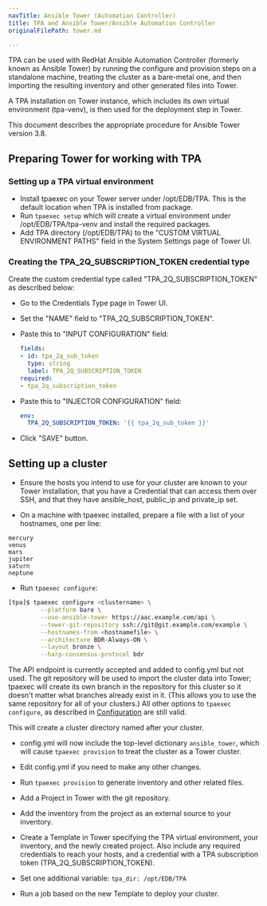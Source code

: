 ```yaml
---
navTitle: Ansible Tower (Automation Controller)
title: TPA and Ansible Tower/Ansible Automation Controller
originalFilePath: tower.md

---
```


TPA can be used with RedHat Ansible Automation Controller (formerly
known as Ansible Tower) by running the configure and provision steps on
a standalone machine, treating the cluster as a bare-metal one, and then
importing the resulting inventory and other generated files into Tower.

A TPA installation on Tower instance, which includes its own virtual
environment (tpa-venv), is then used for the deployment step in Tower.

This document describes the appropriate procedure for Ansible Tower
version 3.8.

## Preparing Tower for working with TPA

### Setting up a TPA virtual environment

-   Install tpaexec on your Tower server under /opt/EDB/TPA. This is the
    default location when TPA is installed from package.
-   Run `tpaexec setup` which will create a virtual environment under
    /opt/EDB/TPA/tpa-venv and install the required packages.
-   Add TPA directory (/opt/EDB/TPA) to the "CUSTOM VIRTUAL ENVIRONMENT PATHS"
    field in the System Settings page of Tower UI.

### Creating the TPA_2Q_SUBSCRIPTION_TOKEN credential type

Create the custom credential type called "TPA_2Q_SUBSCRIPTION_TOKEN"
as described below:

-   Go to the Credentials Type page in Tower UI.

-   Set the "NAME" field to "TPA_2Q_SUBSCRIPTION_TOKEN".

-   Paste this to "INPUT CONFIGURATION" field:

    ```yaml
    fields:
    - id: tpa_2q_sub_token
      type: string
      label: TPA_2Q_SUBSCRIPTION_TOKEN
    required:
    - tpa_2q_subscription_token
    ```

-   Paste this to "INJECTOR CONFIGURATION" field:

    ```yaml
    env:
      TPA_2Q_SUBSCRIPTION_TOKEN: '{{ tpa_2q_sub_token }}'
    ```

-   Click "SAVE" button.

## Setting up a cluster

-   Ensure the hosts you intend to use for your cluster are known to your
    Tower installation, that you have a Credential that can access them over
    SSH, and that they have ansible_host, public_ip and private_ip set.

-   On a machine with tpaexec installed, prepare a file with a list of
    your hostnames, one per line:

```text
mercury
venus
mars
jupiter
saturn
neptune
```

-   Run `tpaexec configure`:

```bash
[tpa]$ tpaexec configure <clustername> \
         --platform bare \
         --use-ansible-tower https://aac.example.com/api \
         --tower-git-repository ssh://git@git.example.com/example \
         --hostnames-from <hostnamefile> \
         --architecture BDR-Always-ON \
         --layout bronze \
         --harp-consensus-protocol bdr
```

  The API endpoint is currently accepted and added to config.yml but
  not used.  The git repository will be used to import the cluster data
  into Tower; tpaexec will create its own branch in the repository
  for this cluster so it doesn't matter what branches already exist
  in it. (This allows you to use the same repository for all of your
  clusters.)  All other options to `tpaexec configure`, as described in
  [Configuration](tpaexec-configure/) are still valid.

  This will create a cluster directory named after your cluster.

-   config.yml will now include the top-level dictionary `ansible_tower`,
    which will cause `tpaexec provision` to treat the cluster as a Tower
    cluster.

-   Edit config.yml if you need to make any other changes.

-   Run `tpaexec provision` to generate inventory and other related files.

-   Add a Project in Tower with the git repository.

-   Add the inventory from the project as an external source to your
    inventory.

-   Create a Template in Tower specifying the TPA virtual environment,
    your inventory, and the newly created project. Also include any required
    credentials to reach your hosts, and a credential with a TPA
    subscription token (TPA_2Q_SUBSCRIPTION_TOKEN).

-   Set one additional variable: `tpa_dir: /opt/EDB/TPA`

-   Run a job based on the new Template to deploy your cluster.
